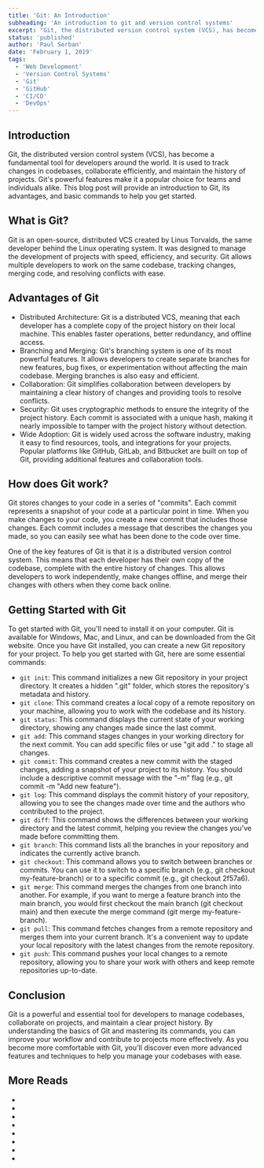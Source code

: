 ```yaml
---
title: 'Git: An Introduction'
subheading: 'An introduction to git and version control systems'
excerpt: "Git, the distributed version control system (VCS), has become a fundamental tool for developers around the world. It is used to track changes in codebases, collaborate efficiently, and maintain the history of projects. Git's powerful features make it a popular choice for teams and individuals alike. This blog post will provide an introduction to Git, its advantages, and basic commands to help you get started."
status: 'published'
author: 'Paul Serban'
date: 'February 1, 2019'
tags:
  - 'Web Development'
  - 'Version Control Systems'
  - 'Git'
  - 'GitHub'
  - 'CI/CD'
  - 'DevOps'
---
```


## Introduction

Git, the distributed version control system (VCS), has become a fundamental tool for developers around the world. It is used to track changes in codebases, collaborate efficiently, and maintain the history of projects. Git's powerful features make it a popular choice for teams and individuals alike. This blog post will provide an introduction to Git, its advantages, and basic commands to help you get started.

## What is Git?

Git is an open-source, distributed VCS created by Linus Torvalds, the same developer behind the Linux operating system. It was designed to manage the development of projects with speed, efficiency, and security. Git allows multiple developers to work on the same codebase, tracking changes, merging code, and resolving conflicts with ease.

## Advantages of Git

- Distributed Architecture: Git is a distributed VCS, meaning that each developer has a complete copy of the project history on their local machine. This enables faster operations, better redundancy, and offline access.
- Branching and Merging: Git's branching system is one of its most powerful features. It allows developers to create separate branches for new features, bug fixes, or experimentation without affecting the main codebase. Merging branches is also easy and efficient.
- Collaboration: Git simplifies collaboration between developers by maintaining a clear history of changes and providing tools to resolve conflicts.
- Security: Git uses cryptographic methods to ensure the integrity of the project history. Each commit is associated with a unique hash, making it nearly impossible to tamper with the project history without detection.
- Wide Adoption: Git is widely used across the software industry, making it easy to find resources, tools, and integrations for your projects. Popular platforms like GitHub, GitLab, and Bitbucket are built on top of Git, providing additional features and collaboration tools.

## How does Git work?

Git stores changes to your code in a series of "commits". Each commit represents a snapshot of your code at a particular point in time. When you make changes to your code, you create a new commit that includes those changes. Each commit includes a message that describes the changes you made, so you can easily see what has been done to the code over time.

One of the key features of Git is that it is a distributed version control system. This means that each developer has their own copy of the codebase, complete with the entire history of changes. This allows developers to work independently, make changes offline, and merge their changes with others when they come back online.

## Getting Started with Git

To get started with Git, you'll need to install it on your computer. Git is available for Windows, Mac, and Linux, and can be downloaded from the Git website.
Once you have Git installed, you can create a new Git repository for your project.
To help you get started with Git, here are some essential commands:

- `git init`: This command initializes a new Git repository in your project directory. It creates a hidden ".git" folder, which stores the repository's metadata and history.
- `git clone`: This command creates a local copy of a remote repository on your machine, allowing you to work with the codebase and its history.
- `git status`: This command displays the current state of your working directory, showing any changes made since the last commit.
- `git add`: This command stages changes in your working directory for the next commit. You can add specific files or use "git add ." to stage all changes.
- `git commit`: This command creates a new commit with the staged changes, adding a snapshot of your project to its history. You should include a descriptive commit message with the "-m" flag (e.g., git commit -m "Add new feature").
- `git log`: This command displays the commit history of your repository, allowing you to see the changes made over time and the authors who contributed to the project.
- `git diff`: This command shows the differences between your working directory and the latest commit, helping you review the changes you've made before committing them.
- `git branch`: This command lists all the branches in your repository and indicates the currently active branch.
- `git checkout`: This command allows you to switch between branches or commits. You can use it to switch to a specific branch (e.g., git checkout my-feature-branch) or to a specific commit (e.g., git checkout 2f57a6).
- `git merge`: This command merges the changes from one branch into another. For example, if you want to merge a feature branch into the main branch, you would first checkout the main branch (git checkout main) and then execute the merge command (git merge my-feature-branch).
- `git pull`: This command fetches changes from a remote repository and merges them into your current branch. It's a convenient way to update your local repository with the latest changes from the remote repository.
- `git push`: This command pushes your local changes to a remote repository, allowing you to share your work with others and keep remote repositories up-to-date.

## Conclusion

Git is a powerful and essential tool for developers to manage codebases, collaborate on projects, and maintain a clear project history. By understanding the basics of Git and mastering its commands, you can improve your workflow and contribute to projects more effectively. As you become more comfortable with Git, you'll discover even more advanced features and techniques to help you manage your codebases with ease.

## More Reads
- <Link href="/blog/posts/distributed-control-systems-the-modern-standard-for-software-development" label={`Distributed Version Control Systems: The Modern Standard for Software Development`} isInternal={true} />
- <Link href="/blog/posts/git-basic-concepts" label={`Git: Basic Concepts`} isInternal={true} />
- <Link href="/blog/posts/git-essentials-commands-for-effecient-version-control" label={`Git: Mastering Git: Essential Commands for Efficient Version Control`} isInternal={true} />
- <Link href="/blog/posts/understanding-git-branching-models-a-guide-for-developers" label={`Understanding Git Branching Models: A Guide for Developers`} isInternal={true} />
- <Link href="/blog/posts/git-flow-a-powerful-branching-model-for-collaborative-development" label={`Git Flow: A Powerful Branching Model for Collaborative Development`} isInternal={true} />
- <Link href="/blog/posts/gitflow-branching-model-pros-and-cons" label={`Gitflow: Pros and Cons`} isInternal={true} />
- <Link href="/blog/posts/git-branches-cloning-merging" label={`Git: Cloning, Branches and Merging`} isInternal={true} />
- <Link href="/blog/posts/git-branching-strategies-patterns-paaractices-and-collaboration-workflows" label={`A Comprehensive Guide to Git Branching Strategies and Collaboration Workflows`} isInternal={true} />